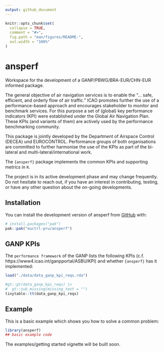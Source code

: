 ```yaml
---
output: github_document
---
```


<!-- README.md is generated from README.Rmd. Please edit that file -->

```r
knitr::opts_chunk$set(
  collapse = TRUE,
  comment = "#>",
  fig.path = "man/figures/README-",
  out.width = "100%"
)
```

# ansperf

<!-- badges: start -->
<!-- badges: end -->

Workspace for the development of a GANP/PBWG/BRA-EUR/CHN-EUR informed package.

The general objective of air navigation services is to enable the "... safe, efficient, and orderly flow of air traffic."
ICAO promotes further the use of a performance-based approach and encourages stakeholder to monitor and benchmark services.
For this purpose a set of (global) key performance indicators (KPI) were established under the Global Air Navigation Plan. 
These KPIs (and variants of them) are actively used by the performance benchmarking community.

This package is jointly developed by the Department of Airspace Control (DECEA) und EUROCONTROL.
Performance groups of both organisations are committed to further harmonise the use of the KPIs as part of the bi-lateral and multi-lateral/international work.

The `{ansperf}` package implements the common KPIs and supporting metrics in `R`.

The project is in its active development phase and may change frequently.   
Do not hesitate to reach out, if you have an interest in contributing, testing, or have any other question about the on-going developments.


## Installation

You can install the development version of ansperf from [GitHub](https://github.com/) with:

``` r
# install.packages("pak")
pak::pak("euctrl-pru/ansperf")
```

## GANP KPIs

The `performance framework` of the GANP lists the following KPIs (c.f. https://www4.icao.int/ganpportal/ASBU/KPI) and whether `{ansperf}` has it implemented:

```r
load("./data/data_ganp_kpi_reqs.rda")

#gt::gt(data_ganp_kpi_reqs) |> 
#  gt::sub_missing(missing_text = "")
tinytable::tt(data_ganp_kpi_reqs)
```


## Example

This is a basic example which shows you how to solve a common problem:

```r
library(ansperf)
## basic example code
```

The examples/getting started vignette will be built soon.
